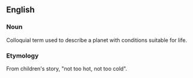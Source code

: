 ==English==
===Noun===
Colloquial term used to describe a planet with conditions suitable for life.

===Etymology===
From children's story, "not too hot, not too cold".